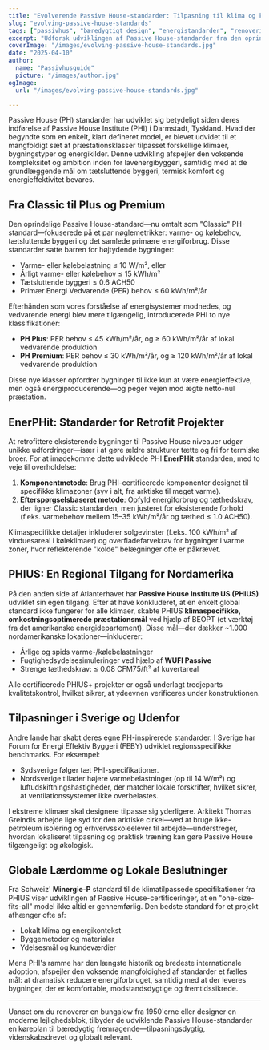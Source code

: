 ```yaml
---
title: "Evolverende Passive House-standarder: Tilpasning til klima og kontekst"
slug: "evolving-passive-house-standards"
tags: ["passivhus", "bæredygtigt design", "energistandarder", "renoveringer"]
excerpt: "Udforsk udviklingen af Passive House-standarder fra den oprindelige 'Classic' model til klimafokuserede certificeringer som PHIUS og EnerPHit, der afspejler et voksende behov for fleksibilitet og global anvendelighed."
coverImage: "/images/evolving-passive-house-standards.jpg"
date: "2025-04-10"
author:
  name: "Passivhusguide"
  picture: "/images/author.jpg"
ogImage:
  url: "/images/evolving-passive-house-standards.jpg"

---
```

Passive House (PH) standarder har udviklet sig betydeligt siden deres indførelse af Passive House Institute (PHI) i Darmstadt, Tyskland. Hvad der begyndte som en enkelt, klart defineret model, er blevet udvidet til et mangfoldigt sæt af præstationsklasser tilpasset forskellige klimaer, bygningstyper og energikilder. Denne udvikling afspejler den voksende kompleksitet og ambition inden for lavenergibyggeri, samtidig med at de grundlæggende mål om tætsluttende byggeri, termisk komfort og energieffektivitet bevares.

## Fra Classic til Plus og Premium

Den oprindelige Passive House-standard—nu omtalt som "Classic" PH-standard—fokuserede på et par nøglemetrikker: varme- og kølebehov, tætsluttende byggeri og det samlede primære energiforbrug. Disse standarder satte barren for højtydende bygninger:

- Varme- eller kølebelastning ≤ 10 W/m², eller
- Årligt varme- eller kølebehov ≤ 15 kWh/m²
- Tætsluttende byggeri ≤ 0.6 ACH50
- Primær Energi Vedvarende (PER) behov ≤ 60 kWh/m²/år

Efterhånden som vores forståelse af energisystemer modnedes, og vedvarende energi blev mere tilgængelig, introducerede PHI to nye klassifikationer:

- **PH Plus**: PER behov ≤ 45 kWh/m²/år, og ≥ 60 kWh/m²/år af lokal vedvarende produktion
- **PH Premium**: PER behov ≤ 30 kWh/m²/år, og ≥ 120 kWh/m²/år af lokal vedvarende produktion

Disse nye klasser opfordrer bygninger til ikke kun at være energieffektive, men også energiproducerende—og peger vejen mod ægte netto-nul præstation.
## EnerPHit: Standarder for Retrofit Projekter

At retrofittere eksisterende bygninger til Passive House niveauer udgør unikke udfordringer—især i at gøre ældre strukturer tætte og fri for termiske broer. For at imødekomme dette udviklede PHI **EnerPHit** standarden, med to veje til overholdelse:

1. **Komponentmetode**: Brug PHI-certificerede komponenter designet til specifikke klimazoner (syv i alt, fra arktiske til meget varme).
2. **Efterspørgselsbaseret metode**: Opfyld energiforbrug og tæthedskrav, der ligner Classic standarden, men justeret for eksisterende forhold (f.eks. varmebehov mellem 15–35 kWh/m²/år og tæthed ≤ 1.0 ACH50).

Klimaspecifikke detaljer inkluderer solgevinster (f.eks. 100 kWh/m² af vinduesareal i køleklimaer) og overfladefarvekrav for bygninger i varme zoner, hvor reflekterende "kolde" belægninger ofte er påkrævet.

## PHIUS: En Regional Tilgang for Nordamerika

På den anden side af Atlanterhavet har **Passive House Institute US (PHIUS)** udviklet sin egen tilgang. Efter at have konkluderet, at en enkelt global standard ikke fungerer for alle klimaer, skabte PHIUS **klimaspecifikke, omkostningsoptimerede præstationsmål** ved hjælp af BEOPT (et værktøj fra det amerikanske energidepartement). Disse mål—der dækker ~1.000 nordamerikanske lokationer—inkluderer:

- Årlige og spids varme-/kølebelastninger
- Fugtighedsydelsesimuleringer ved hjælp af **WUFI Passive**
- Strenge tæthedskrav: ≤ 0.08 CFM75/ft² af kuvertareal

Alle certificerede PHIUS+ projekter er også underlagt tredjeparts kvalitetskontrol, hvilket sikrer, at ydeevnen verificeres under konstruktionen.
## Tilpasninger i Sverige og Udenfor

Andre lande har skabt deres egne PH-inspirerede standarder. I Sverige har Forum for Energi Effektiv Byggeri (FEBY) udviklet regionsspecifikke benchmarks. For eksempel:

- Sydsverige følger tæt PHI-specifikationer.
- Nordsverige tillader højere varmebelastninger (op til 14 W/m²) og luftudskiftningshastigheder, der matcher lokale forskrifter, hvilket sikrer, at ventilationssystemer ikke overbelastes.

I ekstreme klimaer skal designere tilpasse sig yderligere. Arkitekt Thomas Greindls arbejde lige syd for den arktiske cirkel—ved at bruge ikke-petroleum isolering og erhvervsskoleelever til arbejde—understreger, hvordan lokaliseret tilpasning og praktisk træning kan gøre Passive House tilgængeligt og økologisk.

## Globale Lærdomme og Lokale Beslutninger

Fra Schweiz' **Minergie-P** standard til de klimatilpassede specifikationer fra PHIUS viser udviklingen af Passive House-certificeringer, at en "one-size-fits-all" model ikke altid er gennemførlig. Den bedste standard for et projekt afhænger ofte af:

- Lokalt klima og energikontekst
- Byggemetoder og materialer
- Ydelsesmål og kundeværdier

Mens PHI's ramme har den længste historik og bredeste internationale adoption, afspejler den voksende mangfoldighed af standarder et fælles mål: at dramatisk reducere energiforbruget, samtidig med at der leveres bygninger, der er komfortable, modstandsdygtige og fremtidssikrede.

---

Uanset om du renoverer en bungalow fra 1950'erne eller designer en moderne lejlighedsblok, tilbyder de udviklende Passive House-standarder en køreplan til bæredygtig fremragende—tilpasningsdygtig, videnskabsdrevet og globalt relevant.
